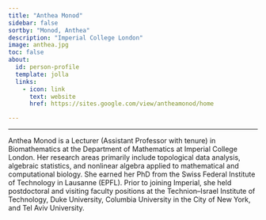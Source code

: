 ```yaml
---
title: "Anthea Monod"
sidebar: false
sortby: "Monod, Anthea"
description: "Imperial College London"
image: anthea.jpg
toc: false
about:
  id: person-profile
  template: jolla
  links:
    - icon: link
      text: website
      href: https://sites.google.com/view/antheamonod/home

---
```

---

:::{#person-profile}
:::

Anthea Monod is a Lecturer (Assistant Professor with tenure) in Biomathematics at the Department of Mathematics at Imperial College London.
Her research areas primarily include topological data analysis, algebraic statistics, and nonlinear algebra applied to mathematical and computational biology.
She earned her PhD from the Swiss Federal Institute of Technology in Lausanne (EPFL). Prior to joining Imperial, she held postdoctoral and visiting faculty positions at the Technion–Israel Institute of Technology, Duke University, Columbia University in the City of New York, and Tel Aviv University.
